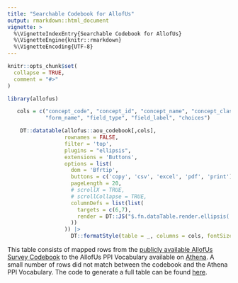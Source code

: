 ```yaml
---
title: "Searchable Codebook for AllofUs"
output: rmarkdown::html_document
vignette: >
  %\VignetteIndexEntry{Searchable Codebook for AllofUs}
  %\VignetteEngine{knitr::rmarkdown}
  %\VignetteEncoding{UTF-8}
---
```


```r
knitr::opts_chunk$set(
  collapse = TRUE,
  comment = "#>"
)
```

<style>
.row>main {
    max-width: 100vw !important;
}
.container .template_article {
    max-width: 90vw !important;
}
</style>
```r
library(allofus)
```

```r
   cols = c("concept_code", "concept_id", "concept_name", "concept_class_id",
            "form_name", "field_type", "field_label", "choices")

    DT::datatable(allofus::aou_codebook[,cols],
                  rownames = FALSE,
                  filter = 'top',
                  plugins = "ellipsis",
                  extensions = 'Buttons',
                  options = list(
                    dom = 'Bfrtip',
                    buttons = c('copy', 'csv', 'excel', 'pdf', 'print'),
                    pageLength = 20,
                    # scrollX = TRUE,
                    # scrollCollapse = TRUE,
                    columnDefs = list(list(
                      targets = c(6,7),
                      render = DT::JS("$.fn.dataTable.render.ellipsis( 20, false )")
                    ))
                  )) |>
                    DT::formatStyle(table = _, columns = cols, fontSize = '80%')
```


This table consists of mapped rows from the [publicly available AllofUs Survey Codebook](https://docs.google.com/spreadsheets/d/1Ey8MScRYZ9QyS4izVYScISLMb62QEhSM-ErbG27dNtw/edit#gid=1832128489)
to the AllofUs PPI Vocabulary available on [Athena](https://athena.ohdsi.org/search-terms/start). A small number of rows did not
match between the codebook and the Athena PPI Vocabulary. The code to generate a full table can be found [here](https://github.com/roux-ohdsi/allofus/blob/main/data-raw/pkg_data.R).

